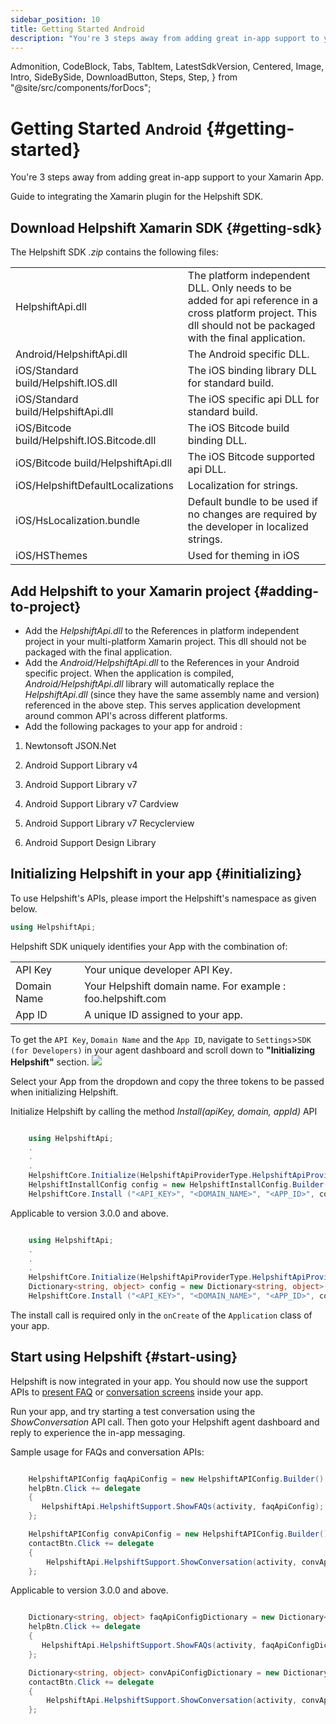 ```yaml
---
sidebar_position: 10
title: Getting Started Android
description: "You're 3 steps away from adding great in-app support to your Xamarin App."
---
```


  Admonition,
  CodeBlock,
  Tabs,
  TabItem,
  LatestSdkVersion,
  Centered,
  Image,
  Intro,
  SideBySide,
  DownloadButton,
  Steps,
  Step,
} from "@site/src/components/forDocs";

# Getting Started <small>Android</small> {#getting-started}

<Intro>

You're 3 steps away from adding great in-app support to your Xamarin App.

</Intro>

Guide to integrating the Xamarin plugin for the Helpshift SDK.

## Download Helpshift Xamarin SDK {#getting-sdk}

<DownloadButton
  text="Download SDK"
  link="[% xamarin.android.sdk_url %]"
  classes="mb-4"
/>

The Helpshift SDK _.zip_ contains the following files:

<div className="text-sm compact ">

|                                             |                                                                                                                                                                 |
| ------------------------------------------- | --------------------------------------------------------------------------------------------------------------------------------------------------------------- |
| HelpshiftApi.dll                            | The platform independent DLL. Only needs to be added for api reference in a cross platform project. This dll should not be packaged with the final application. |
| Android/HelpshiftApi.dll                    | The Android specific DLL.                                                                                                                                       |
| iOS/Standard build/Helpshift.IOS.dll        | The iOS binding library DLL for standard build.                                                                                                                 |
| iOS/Standard build/HelpshiftApi.dll         | The iOS specific api DLL for standard build.                                                                                                                    |
| iOS/Bitcode build/Helpshift.IOS.Bitcode.dll | The iOS Bitcode build binding DLL.                                                                                                                              |
| iOS/Bitcode build/HelpshiftApi.dll          | The iOS Bitcode supported api DLL.                                                                                                                              |
| iOS/HelpshiftDefaultLocalizations           | Localization for strings.                                                                                                                                       |
| iOS/HsLocalization.bundle                   | Default bundle to be used if no changes are required by the developer in localized strings.                                                                     |
| iOS/HSThemes                                | Used for theming in iOS                                                                                                                                         |

</div>

## Add Helpshift to your Xamarin project {#adding-to-project}

- Add the _HelpshiftApi.dll_ to the References in platform independent project in your multi-platform Xamarin project. This dll should not be packaged with the final application.
- Add the _Android/HelpshiftApi.dll_ to the References in your Android specific project. When the application is compiled, _Android/HelpshiftApi.dll_ library will automatically replace the _HelpshiftApi.dll_ (since they have the same assembly name and version) referenced in the above step. This serves application development around common API's across different platforms.
- Add the following packages to your app for android :

1. Newtonsoft JSON.Net

1. Android Support Library v4

1. Android Support Library v7

1. Android Support Library v7 Cardview

1. Android Support Library v7 Recyclerview

1. Android Support Design Library

## Initializing Helpshift in your app {#initializing}

To use Helpshift's APIs, please import the Helpshift's namespace as given below.

```csharp
using HelpshiftApi;
```

Helpshift SDK uniquely identifies your App with the combination of:

<div className="text-sm compact ">

|             |                                                             |
| ----------- | ----------------------------------------------------------- |
| API Key     | Your unique developer API Key.                              |
| Domain Name | Your Helpshift domain name. For example : foo.helpshift.com |
| App ID      | A unique ID assigned to your app.                           |

</div>

To get the `API Key`, `Domain Name` and the `App ID`, navigate to `Settings`>`SDK (for Developers)` in your agent dashboard and scroll down to **"Initializing Helpshift"** section. <Image src="/static/books/common/settings-integration.png"  width="full" />

Select your App from the dropdown and copy the three tokens to be passed when initializing Helpshift.

Initialize Helpshift by calling the method _Install(apiKey, domain, appId)_ API

<Tabs>

<TabItem value="Using HelpshiftInstallConfig" label="Using HelpshiftInstallConfig">

```csharp

    using HelpshiftApi;
    .
    .
    .
    HelpshiftCore.Initialize(HelpshiftApiProviderType.HelpshiftApiProviderTypeSupport);
    HelpshiftInstallConfig config = new HelpshiftInstallConfig.Builder().Build();
    HelpshiftCore.Install ("<API_KEY>", "<DOMAIN_NAME>", "<APP_ID>", config);

```

<Admonition type="info" title="Note">

Applicable to version 3.0.0 and above.

</Admonition>

</TabItem>
<TabItem value="Using Dictionary" label="Using Dictionary">

```csharp

    using HelpshiftApi;
    .
    .
    .
    HelpshiftCore.Initialize(HelpshiftApiProviderType.HelpshiftApiProviderTypeSupport);
    Dictionary<string, object> config = new Dictionary<string, object>();
    HelpshiftCore.Install ("<API_KEY>", "<DOMAIN_NAME>", "<APP_ID>", config);

```

</TabItem>

</Tabs>

The install call is required only in the `onCreate` of the `Application` class of your app.

## Start using Helpshift {#start-using}

Helpshift is now integrated in your app. You should now use the support APIs to [present FAQ](/xamarin/support-tools-android#faqs-view) or [conversation screens](/xamarin/support-tools-android#conversation-view) inside your app.

Run your app, and try starting a test conversation using the _ShowConversation_ API call.
Then goto your Helpshift agent dashboard and reply to experience the in-app messaging.

Sample usage for FAQs and conversation APIs:

<Tabs>

<TabItem value="Using HelpshiftAPIConfig" label="Using HelpshiftAPIConfig">

```csharp

    HelpshiftAPIConfig faqApiConfig = new HelpshiftAPIConfig.Builder().Build();
    helpBtn.Click += delegate
    {
       HelpshiftApi.HelpshiftSupport.ShowFAQs(activity, faqApiConfig);
    };

    HelpshiftAPIConfig convApiConfig = new HelpshiftAPIConfig.Builder().Build();
    contactBtn.Click += delegate
    {
        HelpshiftApi.HelpshiftSupport.ShowConversation(activity, convApiConfig);
    };

```

<Admonition type="info" title="Note">

Applicable to version 3.0.0 and above.

</Admonition>

</TabItem>
<TabItem value="Using Dictionary" label="Using Dictionary">

```csharp

    Dictionary<string, object> faqApiConfigDictionary = new Dictionary<string, object>();
    helpBtn.Click += delegate
    {
       HelpshiftApi.HelpshiftSupport.ShowFAQs(activity, faqApiConfigDictionary);
    };

    Dictionary<string, object> convApiConfigDictionary = new Dictionary<string, object>();
    contactBtn.Click += delegate
    {
        HelpshiftApi.HelpshiftSupport.ShowConversation(activity, convApiConfigDictionary);
    };

```

</TabItem>

</Tabs>
